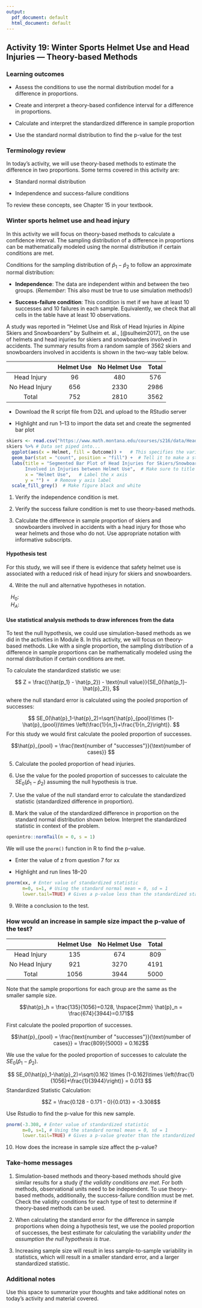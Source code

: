 ```yaml
---
output:
  pdf_document: default
  html_document: default
---
```

## Activity 19:  Winter Sports Helmet Use and Head Injuries --- Theory-based Methods

\setstretch{1}

### Learning outcomes

* Assess the conditions to use the normal distribution model for a difference in proportions.

* Create and interpret a theory-based confidence interval for a difference in proportions.

* Calculate and interpret the standardized difference in sample proportion 

* Use the standard normal distribution to find the p-value for the test

### Terminology review
In today's activity, we will use theory-based methods to estimate the difference in two proportions. Some terms covered in this activity are:

* Standard normal distribution

* Independence and success-failure conditions

To review these concepts, see Chapter 15 in your textbook.

### Winter sports helmet use and head injury 

In this activity we will focus on theory-based methods to calculate a confidence interval.  The sampling distribution of a difference in proportions can be mathematically modeled using the normal distribution if certain conditions are met.

Conditions for the sampling distribution of $\hat{p}_1-\hat{p}_2$ to follow an approximate normal distribution:

* **Independence**: The data are independent within and between the two groups. (*Remember*: This also must be true to use simulation methods!)

* **Success-failure condition**: This condition is met if we have at least 10 successes and 10 failures in each sample. Equivalently, we check that all cells in the table have at least 10 observations.

A study was reported in "Helmet Use and Risk of Head Injuries in Alpine Skiers and Snowboarders" by Sullheim et. al., [@sulheim2017], on the use of helmets and head injuries for skiers and snowboarders involved in accidents.  The summary results from a random sample of 3562 skiers and snowboarders involved in accidents is shown in the two-way table below. 

|                | Helmet Use | No Helmet Use | Total |
|:--------------:|:----------:|:-------------:|:-----:|
| Head Injury    |     96     |      480      |  576  |
| No Head Injury |     656    |      2330     |  2986 |
| Total          |     752    |      2810     |  3562 |

* Download the R script file from D2L and upload to the RStudio server

* Highlight and run 1--13 to import the data set and create the segmented bar plot

```r
skiers <- read.csv("https://www.math.montana.edu/courses/s216/data/HeadInjuries.csv") # Read data set in
skiers %>% # Data set piped into...
  ggplot(aes(x = Helmet, fill = Outcome)) +   # This specifies the variables
  geom_bar(stat = "count", position = "fill") +  # Tell it to make a stacked bar plot
  labs(title = "Segmented Bar Plot of Head Injuries for Skiers/Snowboarders
       Involved in Injuries between Helmet Use",  # Make sure to title your plot
       x = "Helmet Use",   # Label the x axis
       y = "") +  # Remove y axis label
  scale_fill_grey()  # Make figure black and white
```

1. Verify the independence condition is met.

\vspace{0.6in}

2. Verify the success failure condition is met to use theory-based methods.

\vspace{1in}

3. Calculate the difference in sample proportion of skiers and snowboarders involved in accidents with a head injury for those who wear helmets and those who do not.  Use appropriate notation with informative subscripts.

\vspace{0.8in}

<!-- #### Confidence interval {-} -->

<!-- To find a confidence interval for the difference in proportions we will add and subtract the margin of error from the point estimate to find the two endpoints. -->

<!--  $$\hat{p}_1-\hat{p}_2\pm z^*\times SE(\hat{p}_1-\hat{p}_2), \hspace{.2cm} \text{where}$$ -->
<!--  $$SE(\hat{p}_1-\hat{p}_2) = \sqrt{\frac{\hat{p}_1 \times  (1-\hat{p}_1)}{n_1}+\frac{\hat{p}_2 \times  (1-\hat{p}_2)}{n_2}}$$ -->

<!-- In this formula, we use the sample proportions for each group to calculate the standard error for the difference in proportions since we are not assuming that the true difference is zero. -->

<!-- <!-- To calculate the standard error for a difference in proportions to create a 90\% confidence interval we substitute in the two sample proportions and the sample size for each group into the equation above. --> 

<!-- 2. Calculate the standard error for a difference in proportions to find a 90\% confidence interval. -->

<!-- \vspace{0.5in} -->

<!-- <!-- $$n_1 = 752, n_2 = 2810, \hat{p}_h = \frac{96}{752} = 0.128, \hat{p}_n = \frac{480}{2810} = 0.171$$ --> 

<!-- <!--  $$SE(\hat{p}_1-\hat{p}_2) = \sqrt{\frac{0.128\times (1-0.128)}{752}+\frac{0.171\times (1-0.171)}{2810}} = 0.014$$ --> 

<!-- Recall that the $z^*$ multiplier is the percentile of a standard normal distribution that corresponds to our confidence level. If our confidence level is 90\%, we find the Z values that encompass the middle 90\% of the standard normal distribution. If 90\% of the standard normal distribution should be in the middle, that leaves 10\% in the tails, or 5\% in each tail.  The `qnorm()` function in R will tell us the $z^*$ value for the desired percentile (in this case, 90\% + 5\% = 95\% percentile).  -->

<!-- ```{r, echo=TRUE, collapse=FALSE} -->
<!-- qnorm(0.95, lower.tail = TRUE) # Multiplier for 90% confidence interval -->
<!-- ``` -->


<!-- ```{r standNormc, warning=FALSE, out.width="50%"} -->
<!-- openintro::normTail(m = 0, s = 1) -->
<!-- ``` -->

<!-- \vspace{1mm} -->


<!-- Remember that the margin of error is the value added and subtracted to the sample difference in proportions to find the endpoints for the confidence interval. -->

<!-- $$ME = z^*\times SE(\hat{p}_1 - \hat{p}_2)$$ -->

<!-- 3. Using the multiplier of $z^*$ = 1.645 and the calculated standard error, calculate the **margin of error** for a 90\% confidence interval. -->

<!-- \vspace{0.6in} -->

<!-- 4. Calculate the 90\% confidence interval for the parameter of interest.  -->

<!-- \vspace{1in} -->

<!-- 5. Interpret the confidence interval found in question 4 in context of the problem. -->

<!-- \vspace{1in} -->

#### Hypothesis test {-}

For this study, we will see if there is evidence that safety helmet use is associated with a
reduced risk of head injury for skiers and snowboarders.

4. Write the null and alternative hypotheses in notation. 

|    $H_0$: 
\vspace{0.2in}

|    $H_A$:
\vspace{0.2in}


#### Use statistical analysis methods to draw inferences from the data {-}

To test the null hypothesis, we could use simulation-based methods as we did in the activities in Module 8. In this activity, we will focus on theory-based methods.  Like with a single proportion, the sampling distribution of a difference in sample proportions can be mathematically modeled using the normal distribution if certain conditions are met.

To calculate the standardized statistic we use: 

$$
Z = \frac{(\hat{p_1} - \hat{p_2}) - \text{null value}}{SE_0(\hat{p_1}-\hat{p}_2)},
$$

where the null standard error is calculated using the pooled proportion of successes:

$$
SE_0(\hat{p}_1-\hat{p}_2)=\sqrt{\hat{p}_{pool}\times (1-\hat{p}_{pool})\times \left(\frac{1}{n_1}+\frac{1}{n_2}\right)}.
$$
For this study we would first calculate the pooled proportion of successes.

$$\hat{p}_{pool} = \frac{\text{number of "successes"}}{\text{number of cases}} $$
\vspace{1mm}

5.  Calculate the pooled proportion of head injuries.

\vspace{1in}

6. Use the value for the pooled proportion of successes to calculate the $SE_0(\hat{p}_1 - \hat{p}_2)$ assuming the null hypothesis is true.

\vspace{1in}

7. Use the value of the null standard error to calculate the standardized statistic (standardized difference in proportion).

\vspace{1in}

\newpage

8. Mark the value of the standardized difference in proportion on the standard normal distribution shown below.  Interpret the standardized statistic in context of the problem.

\vspace{1mm}

```r
openintro::normTail(m = 0, s = 1)
```

\vspace{0.6in}

We will use the `pnorm()` function in R to find the p-value. 

* Enter the value of z from question 7 for xx

* Highlight and run lines 18--20

```r
pnorm(xx, # Enter value of standardized statistic
      m=0, s=1, # Using the standard normal mean = 0, sd = 1
      lower.tail=TRUE) # Gives a p-value less than the standardized statistic
```

9. Write a conclusion to the test.

\vspace{1in}

<!-- ### Effect of sample size  -->

<!-- How would an increase in sample size impact the width of the confidence interval.  Suppose in another sample of skiers and snowboards involved in accidents we saw these results: -->

<!-- |                | Helmet Use | No Helmet Use | Total | -->
<!-- |:--------------:|:----------:|:-------------:|:-----:| -->
<!-- | Head Injury    |     135    |      674      |  809  | -->
<!-- | No Head Injury |     921    |      3270     |  4191 | -->
<!-- | Total          |     1056   |      3944     |  5000 | -->

<!-- Note that the sample proportions for each group are the same as the smaller sample size. -->

<!-- $$\hat{p}_h = \frac{135}{1056}=0.128, \hspace{2mm} \hat{p}_n = \frac{674}{3944}=0.171$$ -->

<!--  $$SE(\hat{p}_1-\hat{p}_2) = \sqrt{\frac{0.128\times (1-0.128)}{1056}+\frac{0.171\times (1-0.171)}{3944}} = 0.012$$ -->
<!-- Margin of Error for 90\% confidence interval: -->

<!-- $$ME = 1.645 \times 0.012 = 0.020$$ -->
<!-- \newpage -->

<!-- 90\% Confidence Interval: -->

<!-- $$(0.128 - 0.171) \pm 0.02$$ -->
<!-- $$(-0.063, -0.023)$$ -->
<!-- 9. How did an increase in sample size impact the width of the confidence interal? -->

<!-- \vspace{0.4in} -->

### How would an increase in sample size impact the p-value of the test? {-}

|                | Helmet Use | No Helmet Use | Total |
|:--------------:|:----------:|:-------------:|:-----:|
| Head Injury    |     135    |      674      |  809  |
| No Head Injury |     921    |      3270     |  4191 |
| Total          |     1056   |      3944     |  5000 |

Note that the sample proportions for each group are the same as the smaller sample size.

$$\hat{p}_h = \frac{135}{1056}=0.128, \hspace{2mm} \hat{p}_n = \frac{674}{3944}=0.171$$

First calculate the pooled proportion of successes.

$$\hat{p}_{pool} = \frac{\text{number of "successes"}}{\text{number of cases}} = \frac{809}{5000} = 0.162$$

We use the value for the pooled proportion of successes to calculate the $SE_0(\hat{p}_1 - \hat{p}_2)$.


$$
SE_0(\hat{p}_1-\hat{p}_2)=\sqrt{0.162 \times (1-0.162)\times \left(\frac{1}{1056}+\frac{1}{3944}\right)} = 0.013
$$
Standardized Statistic Calculation:

$$Z = \frac{0.128 - 0.171 - 0}{0.013} = -3.308$$

Use Rstudio to find the p-value for this new sample.  

```r
pnorm(-3.308, # Enter value of standardized statistic
      m=0, s=1, # Using the standard normal mean = 0, sd = 1
      lower.tail=TRUE) # Gives a p-value greater than the standardized statistic
```

10.  How does the increase in sample size affect the p-value?

\vspace{0.4in}


<!-- 10. Calculate the standard error for the difference in sample proportions for this new sample to find a 90\% confidence interval. -->
<!-- \vspace{0.8in} -->


<!-- 11. Calculate the margin of error for a 90\% confidence interval using a multiplier of $z^*$ = 1.645 for this new sample.  Is the margin of error larger or smaller than the margin of error for the original study? -->
<!-- \vspace{.8in} -->

<!-- 12.  Calculate the 90\% confidence interval for this new study using the margin of error from question 10.   -->
<!-- \vspace{.8in} -->

<!-- 13.  Is the confidence interval calculated in question 12 with the larger sample size wider or narrower than the confidence interval in question 6? Why? -->
\vspace{.8in}

### Take-home messages

1. Simulation-based methods and theory-based methods should give similar results for a study *if the validity conditions are met*.  For both methods, observational units need to be independent. To use theory-based methods, additionally, the success-failure condition must be met. Check the validity conditions for each type of test to determine if theory-based methods can be used.

2. When calculating the standard error for the difference in sample proportions when doing a hypothesis test, we use the pooled proportion of successes, the best estimate for calculating the variability *under the assumption the null hypothesis is true*.   

3.  Increasing sample size will result in less sample-to-sample variability in statistics, which will result in a smaller standard error, and a larger standardized statistic.  

### Additional notes

Use this space to summarize your thoughts and take additional notes on today's activity and material covered.

\newpage

